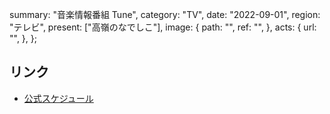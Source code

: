   summary: "音楽情報番組 Tune",
  category: "TV",
  date: "2022-09-01",
  region: "テレビ",
  present: ["高嶺のなでしこ"],
  image: {
    path: "",
    ref: "",
  },
  acts: {
    url: "",
  },
};

## リンク

- [公式スケジュール](https://takanenonadeshiko.jp/?p=420)
